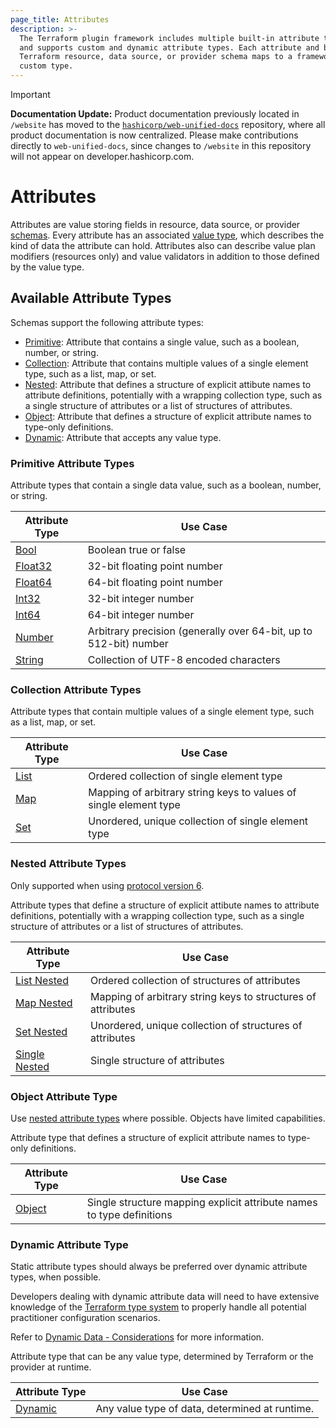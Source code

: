 ```yaml
---
page_title: Attributes
description: >-
  The Terraform plugin framework includes multiple built-in attribute types
  and supports custom and dynamic attribute types. Each attribute and block in a
  Terraform resource, data source, or provider schema maps to a framework or
  custom type.
---
```


> [!IMPORTANT]  
> **Documentation Update:** Product documentation previously located in `/website` has moved to the [`hashicorp/web-unified-docs`](https://github.com/hashicorp/web-unified-docs) repository, where all product documentation is now centralized. Please make contributions directly to `web-unified-docs`, since changes to `/website` in this repository will not appear on developer.hashicorp.com.

# Attributes

Attributes are value storing fields in resource, data source, or provider [schemas](/terraform/plugin/framework/handling-data/schemas). Every attribute has an associated [value type](/terraform/plugin/framework/handling-data/types), which describes the kind of data the attribute can hold. Attributes also can describe value plan modifiers (resources only) and value validators in addition to those defined by the value type.

## Available Attribute Types

Schemas support the following attribute types:

- [Primitive](#primitive-attribute-types): Attribute that contains a single value, such as a boolean, number, or string.
- [Collection](#collection-attribute-types): Attribute that contains multiple values of a single element type, such as a list, map, or set.
- [Nested](#nested-attribute-types): Attribute that defines a structure of explicit attibute names to attribute definitions, potentially with a wrapping collection type, such as a single structure of attributes or a list of structures of attributes.
- [Object](#object-attribute-type): Attribute that defines a structure of explicit attribute names to type-only definitions.
- [Dynamic](#dynamic-attribute-type): Attribute that accepts any value type.

### Primitive Attribute Types

Attribute types that contain a single data value, such as a boolean, number, or string.

| Attribute Type | Use Case |
|----------------|----------|
| [Bool](/terraform/plugin/framework/handling-data/attributes/bool) | Boolean true or false |
| [Float32](/terraform/plugin/framework/handling-data/attributes/float32) | 32-bit floating point number |
| [Float64](/terraform/plugin/framework/handling-data/attributes/float64) | 64-bit floating point number |
| [Int32](/terraform/plugin/framework/handling-data/attributes/int32) | 32-bit integer number |
| [Int64](/terraform/plugin/framework/handling-data/attributes/int64) | 64-bit integer number |
| [Number](/terraform/plugin/framework/handling-data/attributes/number) | Arbitrary precision (generally over 64-bit, up to 512-bit) number |
| [String](/terraform/plugin/framework/handling-data/attributes/string) | Collection of UTF-8 encoded characters |

### Collection Attribute Types

Attribute types that contain multiple values of a single element type, such as a list, map, or set.

| Attribute Type | Use Case |
|----------------|----------|
| [List](/terraform/plugin/framework/handling-data/attributes/list) | Ordered collection of single element type |
| [Map](/terraform/plugin/framework/handling-data/attributes/map) | Mapping of arbitrary string keys to values of single element type |
| [Set](/terraform/plugin/framework/handling-data/attributes/set) | Unordered, unique collection of single element type |

### Nested Attribute Types

<Highlight>

Only supported when using [protocol version 6](/terraform/plugin/framework/provider-servers).

</Highlight>

Attribute types that define a structure of explicit attibute names to attribute definitions, potentially with a wrapping collection type, such as a single structure of attributes or a list of structures of attributes.

| Attribute Type | Use Case |
|----------------|----------|
| [List Nested](/terraform/plugin/framework/handling-data/attributes/list-nested) | Ordered collection of structures of attributes |
| [Map Nested](/terraform/plugin/framework/handling-data/attributes/map-nested) | Mapping of arbitrary string keys to structures of attributes |
| [Set Nested](/terraform/plugin/framework/handling-data/attributes/set-nested) | Unordered, unique collection of structures of attributes |
| [Single Nested](/terraform/plugin/framework/handling-data/attributes/single-nested) | Single structure of attributes |

### Object Attribute Type

<Tip>

Use [nested attribute types](#nested-attribute-types) where possible. Objects have limited capabilities.

</Tip>

Attribute type that defines a structure of explicit attribute names to type-only definitions.

| Attribute Type | Use Case |
|----------------|----------|
| [Object](/terraform/plugin/framework/handling-data/attributes/object) | Single structure mapping explicit attribute names to type definitions |

### Dynamic Attribute Type

<Tip>

Static attribute types should always be preferred over dynamic attribute types, when possible.

Developers dealing with dynamic attribute data will need to have extensive knowledge of the [Terraform type system](/terraform/language/expressions/types) to properly handle all potential practitioner configuration scenarios.

Refer to [Dynamic Data - Considerations](/terraform/plugin/framework/handling-data/dynamic-data#considerations) for more information.

</Tip>

Attribute type that can be any value type, determined by Terraform or the provider at runtime.

| Attribute Type | Use Case |
|----------------|----------|
| [Dynamic](/terraform/plugin/framework/handling-data/attributes/dynamic) | Any value type of data, determined at runtime. |